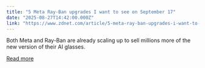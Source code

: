```yaml
---
title: "5 Meta Ray-Ban upgrades I want to see on September 17"
date: "2025-08-27T14:42:00.000Z"
link: "https://www.zdnet.com/article/5-meta-ray-ban-upgrades-i-want-to-see-on-september-17/"
---
```


Both Meta and Ray-Ban are already scaling up to sell millions more of the new version of their AI glasses.

[Read more](https://www.zdnet.com/article/5-meta-ray-ban-upgrades-i-want-to-see-on-september-17/)

